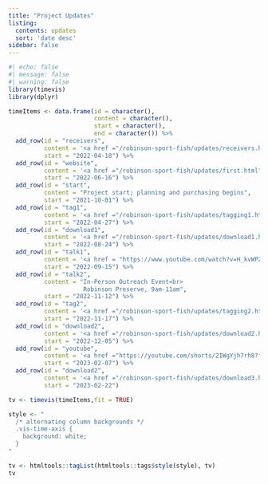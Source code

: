 ```yaml
---
title: "Project Updates"
listing:
  contents: updates
  sort: 'date desc'
sidebar: false
---
```


```r
#| echo: false
#| message: false
#| warning: false
library(timevis)
library(dplyr)

timeItems <- data.frame(id = character(),
                        content = character(),
                        start = character(),
                        end = character()) %>%
  add_row(id = "receivers", 
          content = '<a href ="/robinson-sport-fish/updates/receivers.html">Receivers Deployed</a>', 
          start = "2022-04-18") %>%
  add_row(id = "website", 
          content = '<a href ="/robinson-sport-fish/updates/first.html">Website Deployed</a>', 
          start = "2022-06-16") %>%
  add_row(id = "start", 
          content = "Project start; planning and purchasing begins", 
          start = "2021-10-01") %>%
  add_row(id = "tag1", 
          content = '<a href ="/robinson-sport-fish/updates/tagging1.html">22 fish tagged</a>', 
          start = "2022-04-27") %>%
  add_row(id = "download1",
          content = '<a href ="/robinson-sport-fish/updates/download1.html">First data download</a>',
          start = "2022-08-24") %>%
  add_row(id = "talk1",
          content = '<a href = "https://www.youtube.com/watch?v=H_kvWPZzJ7Y">Virtual Outreach Event</a>',
          start = "2022-09-15") %>%
  add_row(id = "talk2",
          content = "In-Person Outreach Event<br>
                     Robinson Preserve, 9am-11am",
          start = "2022-11-12") %>%
  add_row(id = "tag2",
          content = '<a href ="/robinson-sport-fish/updates/tagging2.html">4 fish tagged</a>',
          start = "2022-11-17") %>%
  add_row(id = "download2",
          content = '<a href ="/robinson-sport-fish/updates/download2.html">Second data download</a>',
          start = "2022-12-05") %>%
  add_row(id = "youtube",
          content = '<a href ="https://youtube.com/shorts/2IWgYjh7rh8?feature=share">Youtube Short published</a>',
          start = "2023-02-07") %>%
  add_row(id = "download2",
          content = '<a href ="/robinson-sport-fish/updates/download3.html">Third data download</a>',
          start = "2023-02-22")

tv <- timevis(timeItems,fit = TRUE)

style <- "
  /* alternating column backgrounds */
  .vis-time-axis {
    background: white;
  }
"

tv <- htmltools::tagList(htmltools::tags$style(style), tv)
tv



```
